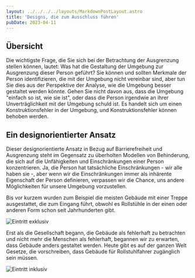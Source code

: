 ```yaml
---
layout: ../../../../layouts/MarkdownPostLayout.astro
title: 'Designs, die zum Ausschluss führen'
pubDate: 2023-04-11
---
```


## Übersicht

Die wichtigste Frage, die Sie sich bei der Betrachtung der Ausgrenzung stellen können, lautet: Was hat die Gestaltung der Umgebung zur Ausgrenzung dieser Person geführt? Sie können und sollten Merkmale der Person identifizieren, die mit der Umgebung nicht vereinbar sind, aber tun Sie dies aus der Perspektive der Analyse, wie die Umgebung besser gestaltet werden könnte. Gehen Sie nicht davon aus, dass die Umgebung "einfach so ist, wie sie ist", oder dass die Person irgendwie an ihrer Unverträglichkeit mit der Umgebung schuld ist. Es handelt sich um einen Konstruktionsfehler in der Umgebung, und Konstruktionsfehler können behoben werden.

## Ein designorientierter Ansatz

Dieser designorientierte Ansatz in Bezug auf Barrierefreiheit und Ausgrenzung steht im Gegensatz zu überholten Modellen von Behinderung, die sich auf die Unfähigkeiten und Einschränkungen einer Person konzentrieren. Ja, die Person hat tatsächliche Einschränkungen - wir alle haben sie -, aber wenn wir die Einschränkungen immer als inhärente Eigenschaft der Person definieren, verpassen wir die Chance, uns andere Möglichkeiten für unsere Umgebung vorzustellen.

Bis vor kurzem wurden zum Beispiel die meisten Gebäude mit einer Treppe ausgestattet, die zum Eingang führt, obwohl es Rollstühle in der einen oder anderen Form schon seit Jahrhunderten gibt.

![Eintritt exklusiv](/images/vermeiden-exklusives-design/entrance-exclusive.jpg)

Erst als die Gesellschaft begann, die Gebäude als fehlerhaft zu betrachten und nicht mehr die Menschen als fehlerhaft, begannen wir zu erwarten, dass Gebäude anders gestaltet werden. Heute gibt es auf der ganzen Welt Gesetze, die vorschreiben, dass Gebäude für Rollstuhlfahrer zugänglich sein müssen.

![Eintritt inklusiv](/images/vermeiden-exklusives-design/entrance-inclusive.png)
